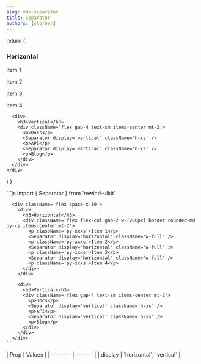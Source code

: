 ```yaml
---
slug: mdx-separator
title: Separator
authors: [slorber]
---
```



  return (
    <div className='flex space-x-10'>
      <div>
        <h3>Horizontal</h3>
        <div className='flex flex-col gap-2 w-[200px] border rounded-md py-xs items-center mt-2'>
          <p className='py-xxxs'>Item 1</p>
          <Separator display='horizontal' className='w-full' />
          <p className='py-xxxs'>Item 2</p>
          <Separator display='horizontal' className='w-full' />
          <p className='py-xxxs'>Item 3</p>
          <Separator display='horizontal' className='w-full' />
          <p className='py-xxxs'>Item 4</p>
        </div>
      </div>

      <div>
        <h3>Vertical</h3>
        <div className='flex gap-4 text-sm items-center mt-2'>
          <p>Docs</p>
          <Separator display='vertical' className='h-xs' />
          <p>API</p>
          <Separator display='vertical' className='h-xs' />
          <p>Blog</p>
        </div>
      </div>
    </div>

)
}

<div className="flex flex-col gap-8 justify-center items-center">
  <DocsTemplate preview={SeparatorPreview()}>
    ```js
      import { Separator } from 'rewind-uikit'

      <div className='flex space-x-10'>
        <div>
          <h3>Horizontal</h3>
          <div className='flex flex-col gap-2 w-[200px] border rounded-md py-xs items-center mt-2'>
            <p className='py-xxxs'>Item 1</p>
            <Separator display='horizontal' className='w-full' />
            <p className='py-xxxs'>Item 2</p>
            <Separator display='horizontal' className='w-full' />
            <p className='py-xxxs'>Item 3</p>
            <Separator display='horizontal' className='w-full' />
            <p className='py-xxxs'>Item 4</p>
          </div>
        </div>

        <div>
          <h3>Vertical</h3>
          <div className='flex gap-4 text-sm items-center mt-2'>
            <p>Docs</p>
            <Separator display='vertical' className='h-xs' />
            <p>API</p>
            <Separator display='vertical' className='h-xs' />
            <p>Blog</p>
          </div>
        </div>
      </div>
    ```

  </DocsTemplate>
  <div>
    | Prop    | Values |
    | -------- | ------- |
    | display  | `horizontal`, `vertical` |
    
  </div>
</div>
